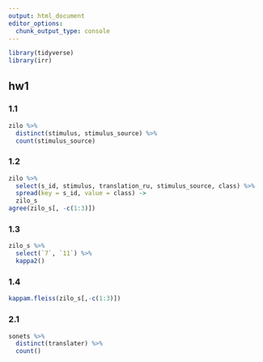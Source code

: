 ```yaml
---
output: html_document
editor_options: 
  chunk_output_type: console
---
```

```r
library(tidyverse)
library(irr)
```

## hw1

### 1.1

```r
zilo %>% 
  distinct(stimulus, stimulus_source) %>% 
  count(stimulus_source)
```

### 1.2

```r
zilo %>% 
  select(s_id, stimulus, translation_ru, stimulus_source, class) %>% 
  spread(key = s_id, value = class) ->
  zilo_s
agree(zilo_s[, -c(1:3)])
```

### 1.3

```r
zilo_s %>% 
  select(`7`, `11`) %>% 
  kappa2()
```

### 1.4
```r
kappam.fleiss(zilo_s[,-c(1:3)])
```

### 2.1
```r
sonets %>% 
  distinct(translater) %>% 
  count()
```


